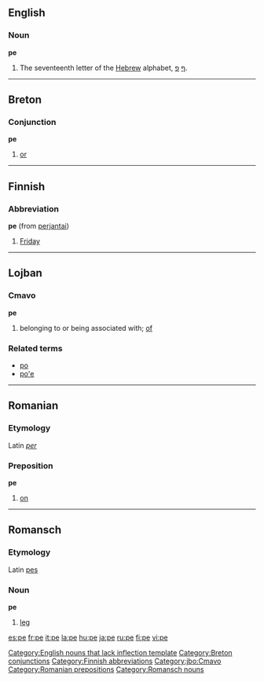 ==English==

===Noun===
'''pe'''

# The seventeenth letter of the [[Hebrew]] alphabet, [[ף]] [[פ]].

----

==Breton==
===Conjunction===
'''pe'''

# [[or]]

----

==Finnish==
===Abbreviation===
'''pe''' (from [[perjantai]])

#[[Friday]]

----

==Lojban==
===Cmavo===
'''pe'''
# belonging to or being associated with; [[of]]

===Related terms===
* [[po#Lojban|po]]
* [[po'e#Lojban|po'e]]

----

==Romanian==
===Etymology===
Latin ''[[per]]''
===Preposition===
'''pe'''

# [[on]]

----

==Romansch==
===Etymology===
Latin [[pes]]
===Noun===
'''pe'''

# [[leg]]

[[Category:English nouns that lack inflection template]]
[[Category:Breton conjunctions]]
[[Category:Finnish abbreviations]]
[[Category:jbo:Cmavo]]
[[Category:Romanian prepositions]]
[[Category:Romansch nouns]]

[[es:pe]]
[[fr:pe]]
[[it:pe]]
[[la:pe]]
[[hu:pe]]
[[ja:pe]]
[[ru:pe]]
[[fi:pe]]
[[vi:pe]]